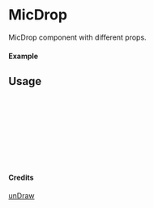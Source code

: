 
<Meta of={MicDrop} title="unDraw/MicDrop" />

# MicDrop

MicDrop component with different props.

#### Example

<Canvas of={MicDrop.Primary} />

## Usage

```ts
import { MicDrop } from "yadl-ui";

const Example = () => {
  return (
      <MicDrop />
  );
};

export default Example;
```

#### Credits
[unDraw](https://undraw.co/illustrations)
